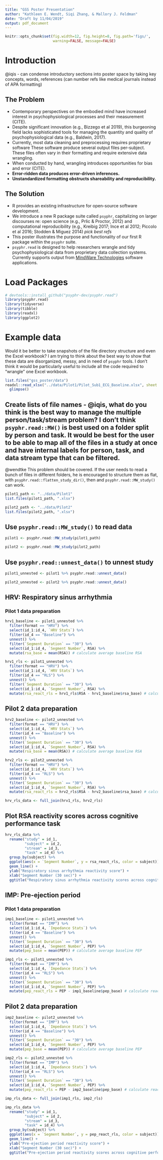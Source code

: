 ```yaml
---
title: "GSS Poster Presentation"
author: "Kathleen E. Wendt, Siqi Zhang, & Mallory J. Feldman"
date: "Draft by 11/04/2019"
output: pdf_document
---
```


```r
knitr::opts_chunk$set(fig.width=12, fig.height=8, fig.path='figs/',
                      warning=FALSE, message=FALSE)
```

# Introduction

@iqis - can condense introductory sections into poster space by taking key concepts, words, references (can number refs like medical journals instead of APA formatting)

## The Problem

- Contemporary perspectives on the embodied mind have increased interest in psychophysiological processes and their measurement (CITE).
- Despite significant innovation (e.g., Bizzego et al 2019), this burgeoning field lacks sophisticated tools for managing the quantity and quality of psychophysiological data (e.g., Baldwin, 2017).
- Currently, most data cleaning and preprocessing requires proprietary software
These software produce several output files per-subject. These files often vary in their formatting and require extensive data wrangling.
- When conducted by hand, wrangling introduces opportunities for bias and error (CITE).
- **Error-ridden data produces error-driven inferences.**
- **Unstandardized formatting obstructs shareability and reproducibility.**

## The Solution

- R provides an existing infrastructure for open-source software development.
- We introduce a new R package suite called `psyphr`, capitalizing on larger discourses re: open science (e.g., Prlic & Proctor, 2012) and computational reproducibility (e.g., Kreibig 2017; Ince et al 2012; Piccolo et al 2016; Stodden & Miguez 2014) _pick best refs_
- This poster illustrates the purpose and functionality of our first R package within the `psyphr` suite.
- `psyphr.read` is designed to help researchers wrangle and tidy psychophysiological data from proprietary data collection systems. Currently supports output from [MindWare Technologies](https://www.mindwaretech.com/) software applications.

# Load Packages

```r
# devtools::install_github("psyphr-dev/psyphr.read")
library(psyphr.read)
library(tidyverse)
library(tibble)
library(readxl)
library(ggplot2)
```

# Example data

Would it be better to take snapshots of the file directory structure and even the Excel workbook? I am trying to think about the best way to show that these data are disorganized, messy, and in need of `psyphr` tools. I don't think it would be particularly useful to include all the code required to "wrangle" one Excel workbook.


```r
list.files("gss_poster/data")
readxl::read_xlsx("../data/Pilot1/Pilot_Sub1_ECG_Baseline.xlsx", sheet = 1) %>%
  glimpse()
```

## Create lists of file names - @iqis, what do you think is the best way to manage the multiple person/task/stream problem? I don't think `psyphr.read::MW()` is best used on a folder split by person and task. It would be best for the user to be able to map all of the files in a study at once and have internal labels for person, task, and data stream type that can be filtered.

@wendtke This problem should be covered. If the user needs to read a bunch of files in different folders, he is encouraged to structure them as flat, with `psyphr.read::flatten_study_dir()`, then and `psyphr.read::MW_study()` can work.

```r
pilot1_path <- "../data/Pilot1"
list.files(pilot1_path, ".xlsx")
```

```r
pilot2_path <- "../data/Pilot2"
list.files(pilot2_path, ".xlsx")
```

## Use `psyphr.read::MW_study()` to read data 

```r
pilot1 <- psyphr.read::MW_study(pilot1_path)
```

```r
pilot2 <- psyphr.read::MW_study(pilot2_path)
```

## Use `psyphr.read::unnest_data()` to unnest study 

```r
pilot1_unnested <- pilot1 %>% psyphr.read::unnest_data()
```

```r
pilot2_unnested <- pilot2 %>% psyphr.read::unnest_data()
```

## HRV: Respiratory sinus arrhythmia

### Pilot 1 data preparation

```r
hrv1_baseline <- pilot1_unnested %>% 
  filter(format == "HRV") %>% 
  select(id_1:id_4, `HRV Stats`) %>% 
  filter(id_4 == "Baseline") %>% 
  unnest() %>% 
  filter(`Segment Duration` == "30") %>% 
  select(id_1:id_4, `Segment Number`, RSA) %>% 
  mutate(rsa_base = mean(RSA)) # calculate average baseline RSA

hrv1_rls <- pilot1_unnested %>% 
  filter(format == "HRV") %>% 
  select(id_1:id_4, `HRV Stats`) %>% 
  filter(id_4 == "RLS") %>% 
  unnest() %>% 
  filter(`Segment Duration` == "30") %>% 
  select(id_1:id_4, `Segment Number`, RSA) %>% 
  mutate(rsa_react_rls = hrv1_rls$RSA - hrv1_baseline$rsa_base) # calculate reactivity
```

## Pilot 2 data preparation

```r
hrv2_baseline <- pilot2_unnested %>% 
  filter(format == "HRV") %>% 
  select(id_1:id_4, `HRV Stats`) %>% 
  filter(id_4 == "Baseline") %>% 
  unnest() %>% 
  filter(`Segment Duration` == "30") %>% 
  select(id_1:id_4, `Segment Number`, RSA) %>% 
  mutate(rsa_base = mean(RSA)) # calculate average baseline RSA

hrv2_rls <- pilot2_unnested %>% 
  filter(format == "HRV") %>% 
  select(id_1:id_4, `HRV Stats`) %>% 
  filter(id_4 == "RLS") %>% 
  unnest() %>% 
  filter(`Segment Duration` == "30") %>% 
  select(id_1:id_4, `Segment Number`, RSA) %>% 
  mutate(rsa_react_rls = hrv2_rls$RSA - hrv2_baseline$rsa_base) # calculate reactivity

hrv_rls_data <- full_join(hrv1_rls, hrv2_rls)
```

## Plot RSA reactivity scores across cognitive performance task

```r
hrv_rls_data %>% 
  rename("study" = id_1,
         "subject" = id_2,
         "stream" = id_3,
         "task" = id_4) %>% 
  group_by(subject) %>% 
  ggplot(aes(x = `Segment Number`, y = rsa_react_rls, color = subject)) + 
  geom_line() +
  ylab("Respiratory sinus arrhythmia reactivity score") +
  xlab("Segment Number (30 sec)") + 
  ggtitle("Respiratory sinus arrhythmia reactivity scores across cognitive performance task by subject")
```

## IMP: Pre-ejection period 

### Pilot 1 data preparation

```r
imp1_baseline <- pilot1_unnested %>% 
  filter(format == "IMP") %>% 
  select(id_1:id_4, `Impedance Stats`) %>% 
  filter(id_4 == "Baseline") %>% 
  unnest() %>% 
  filter(`Segment Duration` == "30") %>% 
  select(id_1:id_4, `Segment Number`, PEP) %>% 
  mutate(pep_base = mean(PEP)) # calculate average baseline PEP

imp1_rls <- pilot1_unnested %>% 
  filter(format == "IMP") %>% 
  select(id_1:id_4, `Impedance Stats`) %>% 
  filter(id_4 == "RLS") %>% 
  unnest() %>% 
  filter(`Segment Duration` == "30") %>% 
  select(id_1:id_4, `Segment Number`, PEP) %>% 
  mutate(pep_react_rls = PEP - imp1_baseline$pep_base) # calculate reactivity
```

## Pilot 2 data preparation

```r
imp2_baseline <- pilot2_unnested %>% 
  filter(format == "IMP") %>% 
  select(id_1:id_4, `Impedance Stats`) %>% 
  filter(id_4 == "Baseline") %>% 
  unnest() %>% 
  filter(`Segment Duration` == "30") %>% 
  select(id_1:id_4, `Segment Number`, PEP) %>% 
  mutate(pep_base = mean(PEP)) # calculate average baseline PEP

imp2_rls <- pilot2_unnested %>% 
  filter(format == "IMP") %>% 
  select(id_1:id_4, `Impedance Stats`) %>% 
  filter(id_4 == "RLS") %>% 
  unnest() %>% 
  filter(`Segment Duration` == "30") %>% 
  select(id_1:id_4, `Segment Number`, PEP) %>% 
  mutate(pep_react_rls = PEP - imp2_baseline$pep_base) # calculate reactivity
```

```r
imp_rls_data <- full_join(imp1_rls, imp2_rls)
```

```r
imp_rls_data %>% 
  rename("study" = id_1,
         "subject" = id_2,
         "stream" = id_3,
         "task" = id_4) %>% 
  group_by(subject) %>% 
  ggplot(aes(x = `Segment Number`, y = pep_react_rls, color = subject)) + 
  geom_line() +
  ylab("Pre-ejection period reactivity score") +
  xlab("Segment Number (30 sec)") + 
  ggtitle("Pre-ejection period reactivity scores across cognitive performance task by subject")
```
